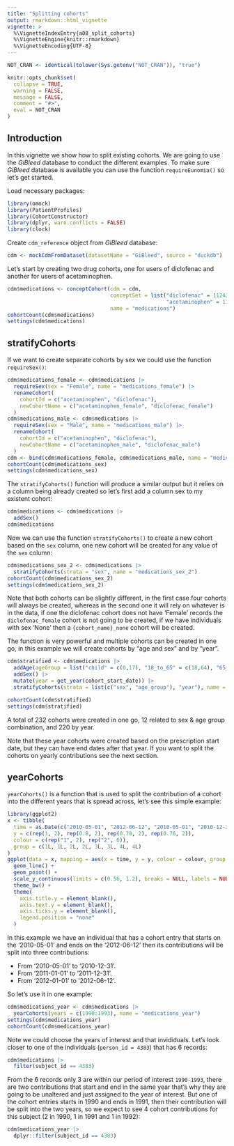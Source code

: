 ```yaml
---
title: "Splitting cohorts"
output: rmarkdown::html_vignette
vignette: >
  %\VignetteIndexEntry{a08_split_cohorts}
  %\VignetteEngine{knitr::rmarkdown}
  %\VignetteEncoding{UTF-8}
---
```


```r
NOT_CRAN <- identical(tolower(Sys.getenv("NOT_CRAN")), "true")

knitr::opts_chunk$set(
  collapse = TRUE, 
  warning = FALSE, 
  message = FALSE,
  comment = "#>",
  eval = NOT_CRAN
)
```


## Introduction

In this vignette we show how to split existing cohorts. We are going to use the *GiBleed* database to conduct the different examples. To make sure *GiBleed* database is available you can use the function `requireEunomia()` so let's get started.

Load necessary packages:

```r
library(omock)
library(PatientProfiles)
library(CohortConstructor)
library(dplyr, warn.conflicts = FALSE)
library(clock)
```

Create `cdm_reference` object from *GiBleed* database:

```r
cdm <- mockCdmFromDataset(datasetName = "GiBleed", source = "duckdb")
```

Let's start by creating two drug cohorts, one for users of diclofenac and another for users of acetaminophen.

```r
cdm$medications <- conceptCohort(cdm = cdm, 
                                 conceptSet = list("diclofenac" = 1124300L,
                                                   "acetaminophen" = 1127433L), 
                                 name = "medications")
cohortCount(cdm$medications)
settings(cdm$medications)
```

## stratifyCohorts

If we want to create separate cohorts by sex we could use the function `requireSex()`:

```r
cdm$medications_female <- cdm$medications |>
  requireSex(sex = "Female", name = "medications_female") |>
  renameCohort(
    cohortId = c("acetaminophen", "diclofenac"), 
    newCohortName = c("acetaminophen_female", "diclofenac_female")
  )
cdm$medications_male <- cdm$medications |>
  requireSex(sex = "Male", name = "medications_male") |>
  renameCohort(
    cohortId = c("acetaminophen", "diclofenac"), 
    newCohortName = c("acetaminophen_male", "diclofenac_male")
  )
cdm <- bind(cdm$medications_female, cdm$medications_male, name = "medications_sex")
cohortCount(cdm$medications_sex)
settings(cdm$medications_sex)
```

The `stratifyCohorts()` function will produce a similar output but it relies on a column being already created so let's first add a column sex to my existent cohort:

```r
cdm$medications <- cdm$medications |>
  addSex()
cdm$medications
```

Now we can use the function `stratifyCohorts()` to create a new cohort based on the `sex` column, one new cohort will be created for any value of the `sex` column:

```r
cdm$medications_sex_2 <- cdm$medications |>
  stratifyCohorts(strata = "sex", name = "medications_sex_2")
cohortCount(cdm$medications_sex_2)
settings(cdm$medications_sex_2)
```

Note that both cohorts can be slightly different, in the first case four cohorts will always be created, whereas in the second one it will rely on whatever is in the data, if one the diclofenac cohort does not have 'Female' records the `diclofenac_female` cohort is not going to be created, if we have individuals with sex 'None' then a `{cohort_name}_none` cohort will be created.

The function is very powerful and multiple cohorts can be created in one go, in this example we will create cohorts by "age and sex" and by "year". 

```r
cdm$stratified <- cdm$medications |>
  addAge(ageGroup = list("child" = c(0,17), "18_to_65" = c(18,64), "65_and_over" = c(65, Inf))) |>
  addSex() |>
  mutate(year = get_year(cohort_start_date)) |>
  stratifyCohorts(strata = list(c("sex", "age_group"), "year"), name = "stratified")

cohortCount(cdm$stratified)
settings(cdm$stratified)
```

A total of 232 cohorts were created in one go, 12 related to sex & age group combination, and 220 by year.

Note that these year cohorts were created based on the prescription start date, but they can have end dates after that year. If you want to split the cohorts on yearly contributions see the next section.

## yearCohorts

`yearCohorts()` is a function that is used to split the contribution of a cohort into the different years that is spread across, let's see this simple example:

```r
library(ggplot2)
x <- tibble(
  time = as.Date(c("2010-05-01", "2012-06-12", "2010-05-01", "2010-12-31", "2011-01-01", "2011-12-31", "2012-01-01", "2012-06-12")),
  y = c(rep(1, 2), rep(0.8, 2), rep(0.78, 2), rep(0.76, 2)),
  colour = c(rep("1", 2), rep("2", 6)),
  group = c(1L, 1L, 2L, 2L, 3L, 3L, 4L, 4L)
)
ggplot(data = x, mapping = aes(x = time, y = y, colour = colour, group = group)) +
  geom_line() +
  geom_point() +
  scale_y_continuous(limits = c(0.56, 1.2), breaks = NULL, labels = NULL) +
  theme_bw() +
  theme(
    axis.title.y = element_blank(),
    axis.text.y = element_blank(),
    axis.ticks.y = element_blank(),
    legend.position = "none"
  )
```

In this example we have an individual that has a cohort entry that starts on the '2010-05-01' and ends on the '2012-06-12' then its contributions will be split into three contributions:

- From '2010-05-01' to '2010-12-31'.
- From '2011-01-01' to '2011-12-31'.
- From '2012-01-01' to '2012-06-12'.

So let's use it in one example:

```r
cdm$medications_year <- cdm$medications |>
  yearCohorts(years = c(1990:1993), name = "medications_year")
settings(cdm$medications_year)
cohortCount(cdm$medications_year)
```

Note we could choose the years of interest and that invididuals. Let's look closer to one of the individuals (`person_id = 4383`) that has 6 records:
```r
cdm$medications |> 
  filter(subject_id == 4383)
```

From the 6 records only 3 are within our period of interest `1990-1993`, there are two contributions that start and end in the same year that's why they are going to be unaltered and just assigned to the year of interest. But one of the cohort entries starts in 1990 and ends in 1991, then their contribution will be split into the two years, so we expect to see 4 cohort contributions for this subject (2 in 1990, 1 in 1991 and 1 in 1992):

```r
cdm$medications_year |>
  dplyr::filter(subject_id == 4383)
```
